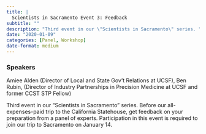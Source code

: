 ```yaml
---
title: |
  Scientists in Sacramento Event 3: Feedback
subtitle: ""
description: "Third event in our \"Scientists in Sacramento\" series. "
date: "2020-01-09"
categories: [Panel, Workshop]
date-format: medium 
---
```


### Speakers  
Amiee Alden (Director of Local and State Gov't Relations at UCSF), Ben Rubin, (Director of Industry Partnerships in Precision Medicine at UCSF and former CCST STP Fellow)

Third event in our "Scientists in Sacramento" series. Before our all-expenses-paid trip to the California Statehouse, get feedback on your preparation from a panel of experts. Participation in this event is required to join our trip to Sacramento on January 14.

